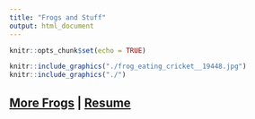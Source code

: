 ```yaml
---
title: "Frogs and Stuff"
output: html_document
---
```


```r
knitr::opts_chunk$set(echo = TRUE)
```


```r
knitr::include_graphics("./frog_eating_cricket__19448.jpg")
knitr::include_graphics("./")
```

## [More Frogs](http://Tug-Simmons.github.io/Frogs) | [Resume](http://Tug-Simmons.github.io/Resume/Resume.pdf)
